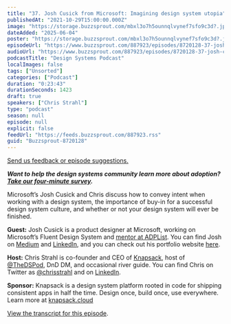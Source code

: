 ```yaml
---
title: "37. Josh Cusick from Microsoft: Imagining design system utopia"
publishedAt: "2021-10-29T15:00:00.000Z"
image: "https://storage.buzzsprout.com/mbxl3o7h5ounnqlvynef7sfo9c3d?.jpg"
dateAdded: "2025-06-04"
poster: "https://storage.buzzsprout.com/mbxl3o7h5ounnqlvynef7sfo9c3d?.jpg"
episodeUrl: "https://www.buzzsprout.com/887923/episodes/8720128-37-josh-cusick-from-microsoft-imagining-design-system-utopia.mp3"
audioUrl: "https://www.buzzsprout.com/887923/episodes/8720128-37-josh-cusick-from-microsoft-imagining-design-system-utopia.mp3"
podcastTitle: "Design Systems Podcast"
localImages: false
tags: ["Unsorted"]
categories: ["Podcast"]
duration: "0:23:43"
durationSeconds: 1423
draft: true
speakers: ["Chris Strahl"]
type: "podcast"
season: null
episode: null
explicit: false
feedUrl: "https://feeds.buzzsprout.com/887923.rss"
guid: "Buzzsprout-8720128"
---
```

[Send us feedback or episode suggestions.](https://www.buzzsprout.com/twilio/text_messages/887923/open_sms)

**_Want to help the design systems community learn more about adoption?_**  [**_Take our four-minute survey_**](https://knapsack-cloud.typeform.com/ds-adoption-21)**_._**  
  
Microsoft’s Josh Cusick and Chris discuss how to convey intent when working with a design system, the importance of buy-in for a successful design system culture, and whether or not your design system will ever be finished.

**Guest:** Josh Cusick is a product designer at Microsoft, working on Microsoft’s Fluent Design System and [mentor at ADPList](https://www.adplist.org/mentors/josh-cusick). You can find Josh on [Medium](https://medium.com/@joshcusick) and [LinkedIn](https://www.linkedin.com/in/joshcusick/), and you can check out his portfolio website [here](https://josh-cusick-portfolio.webflow.io/).

**Host:** Chris Strahl is co-founder and CEO of [Knapsack](https://www.knapsack.cloud/), host of [@TheDSPod](https://twitter.com/thedspod), DnD DM, and occasional river guide. You can find Chris on Twitter as [@chrisstrahl](https://twitter.com/chrisstrahl) and on [LinkedIn](https://www.linkedin.com/in/chrisstrahl/).

**Sponsor:** Knapsack is a design system platform rooted in code for shipping consistent apps in half the time. Design once, build once, use everywhere. Learn more at [knapsack.cloud](http://knapsack.cloud)

[View the transcript for this episode](https://www.knapsack.cloud/blog/josh-cusick-from-microsoft-defines-design-utopia).

